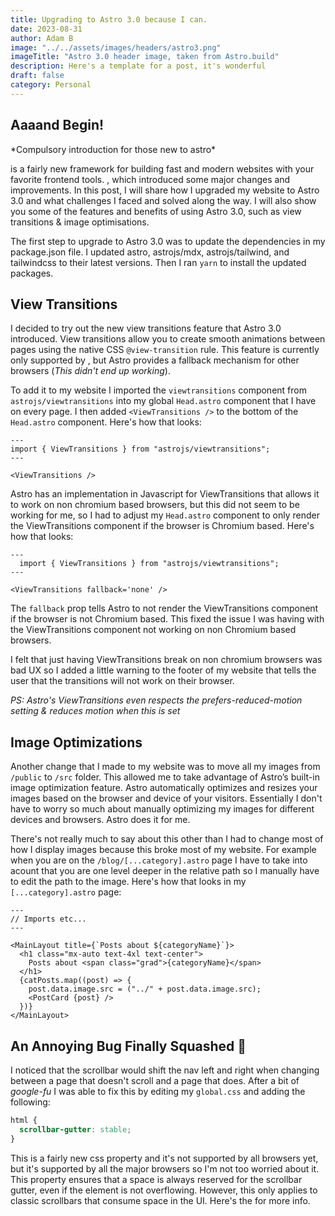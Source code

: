```yaml
---
title: Upgrading to Astro 3.0 because I can.
date: 2023-08-31
author: Adam B
image: "../../assets/images/headers/astro3.png"
imageTitle: "Astro 3.0 header image, taken from Astro.build"
description: Here's a template for a post, it's wonderful
draft: false
category: Personal
---
```



## Aaaand Begin!



<p class="text-xs">*Compulsory introduction for those new to astro*</p>
<Link href="https://astro.build" text="Astro" /> is a fairly new framework for building fast and modern websites with your favorite frontend tools. <Link href="https://astro.build/blog/astro-3/" text="Recently, Astro released its version 3.0" />
, which introduced some major changes and improvements. In this post, I will share how I upgraded my website to Astro 3.0 and what challenges I faced and solved along the way. I will also show you some
of the features and benefits of using Astro 3.0, such as view transitions & image optimisations.

The first step to upgrade to Astro 3.0 was to update the dependencies in my package.json file. I updated astro, astrojs/mdx, astrojs/tailwind, and tailwindcss to their latest versions. Then I ran `yarn` to install the updated packages.


## View Transitions
I decided to try out the new view transitions feature that Astro 3.0 introduced. View transitions allow you to create smooth animations between pages using the native CSS `@view-transition` rule. This feature is currently only supported by <Link href="https://shrt.zip/plFDv" text="Chromium browsers"/>, but Astro provides a fallback mechanism for other browsers (*This didn't end up working*). 

To add it to my website I imported the `viewtransitions` component from `astrojs/viewtransitions` into my global `Head.astro` component that I have on every page. I then added `<ViewTransitions />` to the bottom of the `Head.astro` component. Here's how that looks:

```astro
--- 
import { ViewTransitions } from "astrojs/viewtransitions";
---

<ViewTransitions />
```

Astro has an implementation in Javascript for ViewTransitions that allows it to work on non chromium based browsers, but this did not seem to be working for me, so I had to adjust my `Head.astro` component to only render the ViewTransitions component if the browser is Chromium based. Here's how that looks:

```astro
---
  import { ViewTransitions } from "astrojs/viewtransitions";
---

<ViewTransitions fallback='none' />
```

The `fallback` prop tells Astro to not render the ViewTransitions component if the browser is not Chromium based. This fixed the issue I was having with the ViewTransitions component not working on non Chromium based browsers.

I felt that just having ViewTransitions break on non chromium browsers was bad UX so I added a little warning to the footer of my website that tells the user that the transitions will not work on their browser.

*PS: Astro's ViewTransitions even respects the prefers-reduced-motion setting & reduces motion when this is set*

## Image Optimizations

Another change that I made to my website was to move all my images from `/public` to `/src` folder. This allowed me to take advantage of Astro’s built-in image optimization feature. Astro automatically optimizes and resizes your images based on the browser and device of your visitors. Essentially I don't have to worry so much about manually optimizing my images for different devices and browsers. Astro does it for me.

There's not really much to say about this other than I had to change most of how I display images because this broke most of my website. For example when you are on the `/blog/[...category].astro` page I have to take into acount that you are one level deeper in the relative path so I manually have to edit the path to the image. Here's how that looks in my `[...category].astro` page:

```astro
---
// Imports etc...
---

<MainLayout title={`Posts about ${categoryName}`}>
  <h1 class="mx-auto text-4xl text-center">
    Posts about <span class="grad">{categoryName}</span>
  </h1>
  {catPosts.map((post) => {
    post.data.image.src = ("../" + post.data.image.src);
    <PostCard {post} />
  })}
</MainLayout>
```


## An Annoying Bug Finally Squashed 🐞

I noticed that the scrollbar would shift the nav left and right when changing between a page that doesn't scroll and a page that does. After a bit of *google-fu* I was able to fix this by editing my `global.css` and adding the following:

```css
html {
  scrollbar-gutter: stable;
}
```

This is a fairly new css property and it's not supported by all browsers yet, but it's supported by all the major browsers so I'm not too worried about it. This property ensures that a space is always reserved for the scrollbar gutter, even if the element is not overflowing. However, this only applies to classic scrollbars that consume space in the UI. Here's the <Link href="https://developer.mozilla.org/en-US/docs/Web/CSS/scrollbar-gutter" text="MDN Web Docs" /> for more info.